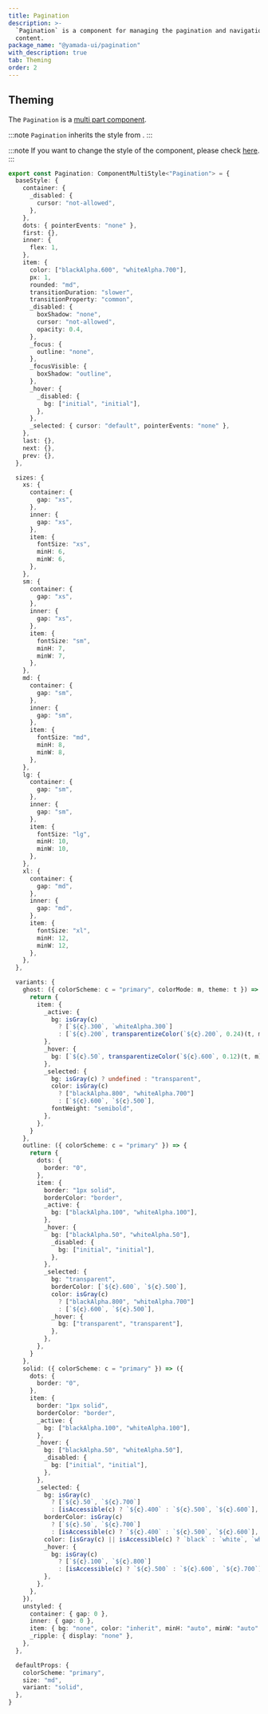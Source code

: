 ```yaml
---
title: Pagination
description: >-
  `Pagination` is a component for managing the pagination and navigation of
  content.
package_name: "@yamada-ui/pagination"
with_description: true
tab: Theming
order: 2
---
```


## Theming

The `Pagination` is a [multi part component](/styled-system/theming/component-styles#multi-part-components).

:::note
`Pagination` inherits the style from .
:::

:::note
If you want to change the style of the component, please check [here](/styled-system/theming/customize-theme#changing-the-style-of-components).
:::

```ts
export const Pagination: ComponentMultiStyle<"Pagination"> = {
  baseStyle: {
    container: {
      _disabled: {
        cursor: "not-allowed",
      },
    },
    dots: { pointerEvents: "none" },
    first: {},
    inner: {
      flex: 1,
    },
    item: {
      color: ["blackAlpha.600", "whiteAlpha.700"],
      px: 1,
      rounded: "md",
      transitionDuration: "slower",
      transitionProperty: "common",
      _disabled: {
        boxShadow: "none",
        cursor: "not-allowed",
        opacity: 0.4,
      },
      _focus: {
        outline: "none",
      },
      _focusVisible: {
        boxShadow: "outline",
      },
      _hover: {
        _disabled: {
          bg: ["initial", "initial"],
        },
      },
      _selected: { cursor: "default", pointerEvents: "none" },
    },
    last: {},
    next: {},
    prev: {},
  },

  sizes: {
    xs: {
      container: {
        gap: "xs",
      },
      inner: {
        gap: "xs",
      },
      item: {
        fontSize: "xs",
        minH: 6,
        minW: 6,
      },
    },
    sm: {
      container: {
        gap: "xs",
      },
      inner: {
        gap: "xs",
      },
      item: {
        fontSize: "sm",
        minH: 7,
        minW: 7,
      },
    },
    md: {
      container: {
        gap: "sm",
      },
      inner: {
        gap: "sm",
      },
      item: {
        fontSize: "md",
        minH: 8,
        minW: 8,
      },
    },
    lg: {
      container: {
        gap: "sm",
      },
      inner: {
        gap: "sm",
      },
      item: {
        fontSize: "lg",
        minH: 10,
        minW: 10,
      },
    },
    xl: {
      container: {
        gap: "md",
      },
      inner: {
        gap: "md",
      },
      item: {
        fontSize: "xl",
        minH: 12,
        minW: 12,
      },
    },
  },

  variants: {
    ghost: ({ colorScheme: c = "primary", colorMode: m, theme: t }) => {
      return {
        item: {
          _active: {
            bg: isGray(c)
              ? [`${c}.300`, `whiteAlpha.300`]
              : [`${c}.200`, transparentizeColor(`${c}.200`, 0.24)(t, m)],
          },
          _hover: {
            bg: [`${c}.50`, transparentizeColor(`${c}.600`, 0.12)(t, m)],
          },
          _selected: {
            bg: isGray(c) ? undefined : "transparent",
            color: isGray(c)
              ? ["blackAlpha.800", "whiteAlpha.700"]
              : [`${c}.600`, `${c}.500`],
            fontWeight: "semibold",
          },
        },
      }
    },
    outline: ({ colorScheme: c = "primary" }) => {
      return {
        dots: {
          border: "0",
        },
        item: {
          border: "1px solid",
          borderColor: "border",
          _active: {
            bg: ["blackAlpha.100", "whiteAlpha.100"],
          },
          _hover: {
            bg: ["blackAlpha.50", "whiteAlpha.50"],
            _disabled: {
              bg: ["initial", "initial"],
            },
          },
          _selected: {
            bg: "transparent",
            borderColor: [`${c}.600`, `${c}.500`],
            color: isGray(c)
              ? ["blackAlpha.800", "whiteAlpha.700"]
              : [`${c}.600`, `${c}.500`],
            _hover: {
              bg: ["transparent", "transparent"],
            },
          },
        },
      }
    },
    solid: ({ colorScheme: c = "primary" }) => ({
      dots: {
        border: "0",
      },
      item: {
        border: "1px solid",
        borderColor: "border",
        _active: {
          bg: ["blackAlpha.100", "whiteAlpha.100"],
        },
        _hover: {
          bg: ["blackAlpha.50", "whiteAlpha.50"],
          _disabled: {
            bg: ["initial", "initial"],
          },
        },
        _selected: {
          bg: isGray(c)
            ? [`${c}.50`, `${c}.700`]
            : [isAccessible(c) ? `${c}.400` : `${c}.500`, `${c}.600`],
          borderColor: isGray(c)
            ? [`${c}.50`, `${c}.700`]
            : [isAccessible(c) ? `${c}.400` : `${c}.500`, `${c}.600`],
          color: [isGray(c) || isAccessible(c) ? `black` : `white`, `white`],
          _hover: {
            bg: isGray(c)
              ? [`${c}.100`, `${c}.800`]
              : [isAccessible(c) ? `${c}.500` : `${c}.600`, `${c}.700`],
          },
        },
      },
    }),
    unstyled: {
      container: { gap: 0 },
      inner: { gap: 0 },
      item: { bg: "none", color: "inherit", minH: "auto", minW: "auto" },
      _ripple: { display: "none" },
    },
  },

  defaultProps: {
    colorScheme: "primary",
    size: "md",
    variant: "solid",
  },
}
```
